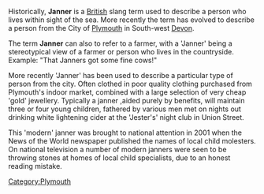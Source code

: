 {{movetowiktionary}}

Historically, '''Janner''' is a [[United Kingdom|British]] slang term used to describe a person who lives within sight of the sea. More recently the term has evolved to describe a person from the City of [[Plymouth]] in South-west [[Devon]].

The term '''Janner''' can also to refer to a farmer, with a 'Janner' being a stereotypical view of a farmer or person who lives in the countryside. Example: "That Janners got some fine cows!"

More recently 'Janner' has been used to describe a particular type of person from the city.  Often clothed in poor quality clothing purchased from Plymouth's indoor market, combined with a large selection of very cheap 'gold' jewellery. Typically a janner ,aided purely by benefits, will maintain three or four young children, fathered by various men met on nights out drinking white lightening cider at the 'Jester's' night club in Union Street.

This 'modern' janner was brought to national attention in 2001 when the News of the World newspaper published the names of local child molesters. On national television a number of modern janners were seen to be throwing stones at homes of local child specialists, due to an honest reading mistake. 

[[Category:Plymouth]]
[[Category:People connected with Plymouth|  ]]